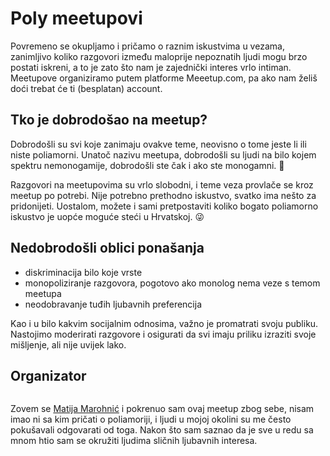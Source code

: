 
<Prose>

# Poly meetupovi

Povremeno se okupljamo i pričamo o raznim iskustvima u vezama, zanimljivo koliko razgovori između maloprije nepoznatih ljudi mogu brzo postati iskreni, a to je zato što nam je zajednički interes vrlo intiman. Meetupove organiziramo putem platforme Meeetup.com, pa ako nam želiš doći trebat će ti (besplatan) account.

<div className="not-prose pt-6">
  <MeetupCard />
</div>

## Tko je dobrodošao na meetup?

Dobrodošli su svi koje zanimaju ovakve teme, neovisno o tome jeste li ili niste poliamorni. Unatoč nazivu meetupa, dobrodošli su ljudi na bilo kojem spektru nemonogamije, dobrodošli ste čak i ako ste monogamni. 🙂

Razgovori na meetupovima su vrlo slobodni, i teme veza provlače se kroz meetup po potrebi. Nije potrebno prethodno iskustvo, svatko ima nešto za pridonijeti. Uostalom, možete i sami pretpostaviti koliko bogato poliamorno iskustvo je uopće moguće steći u Hrvatskoj. 😜

## Nedobrodošli oblici ponašanja

- diskriminacija bilo koje vrste
- monopoliziranje razgovora, pogotovo ako monolog nema veze s temom meetupa
- neodobravanje tuđih ljubavnih preferencija

Kao i u bilo kakvim socijalnim odnosima, važno je promatrati svoju publiku. Nastojimo moderirati razgovore i osigurati da svi imaju priliku izraziti svoje mišljenje, ali nije uvijek lako.

## Organizator

<img className="mb-3 block w-48 max-w-full rounded" src="/avatar.jpg" alt="" />

Zovem se [Matija Marohnić](https://www.facebook.com/silvenon/) i pokrenuo sam ovaj meetup zbog sebe, nisam imao ni sa kim pričati o poliamoriji, i ljudi u mojoj okolini su me često pokušavali odgovarati od toga. Nakon što sam saznao da je sve u redu sa mnom htio sam se okružiti ljudima sličnih ljubavnih interesa.

</Prose>
